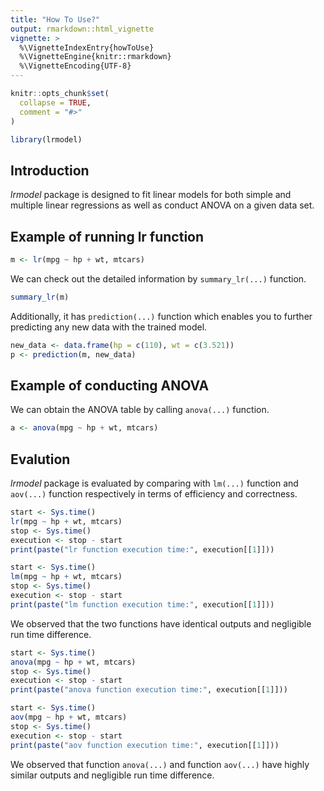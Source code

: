 ---
title: "How To Use?"
output: rmarkdown::html_vignette
vignette: >
  %\VignetteIndexEntry{howToUse}
  %\VignetteEngine{knitr::rmarkdown}
  %\VignetteEncoding{UTF-8}
---

```{r, include = FALSE}
knitr::opts_chunk$set(
  collapse = TRUE,
  comment = "#>"
)
```

```{r setup}
library(lrmodel)
```

## Introduction
*lrmodel* package is designed to fit linear models for both simple and multiple linear regressions as well as conduct ANOVA on a given data set. 

## Example of running lr function
```{r}
m <- lr(mpg ~ hp + wt, mtcars)
```

We can check out the detailed information by `summary_lr(...)` function.
```{r}
summary_lr(m)
```

Additionally, it has `prediction(...)` function which enables you to further predicting any new data with the trained model.

```{r}
new_data <- data.frame(hp = c(110), wt = c(3.521))
p <- prediction(m, new_data)
```

## Example of conducting ANOVA
We can obtain the ANOVA table by calling `anova(...)` function.
```{r}
a <- anova(mpg ~ hp + wt, mtcars)
```

## Evalution
*lrmodel* package is evaluated by comparing with `lm(...)` function and `aov(...)` function respectively in terms of efficiency and correctness.
```{r}
start <- Sys.time()
lr(mpg ~ hp + wt, mtcars)
stop <- Sys.time()
execution <- stop - start
print(paste("lr function execution time:", execution[[1]]))

start <- Sys.time()
lm(mpg ~ hp + wt, mtcars)
stop <- Sys.time()
execution <- stop - start
print(paste("lm function execution time:", execution[[1]]))

```
We observed that the two functions have identical outputs and negligible run time difference.

```{r}
start <- Sys.time()
anova(mpg ~ hp + wt, mtcars)
stop <- Sys.time()
execution <- stop - start
print(paste("anova function execution time:", execution[[1]]))

start <- Sys.time()
aov(mpg ~ hp + wt, mtcars)
stop <- Sys.time()
execution <- stop - start
print(paste("aov function execution time:", execution[[1]]))
```
We observed that function `anova(...)` and function `aov(...)` have highly similar outputs and negligible run time difference.
